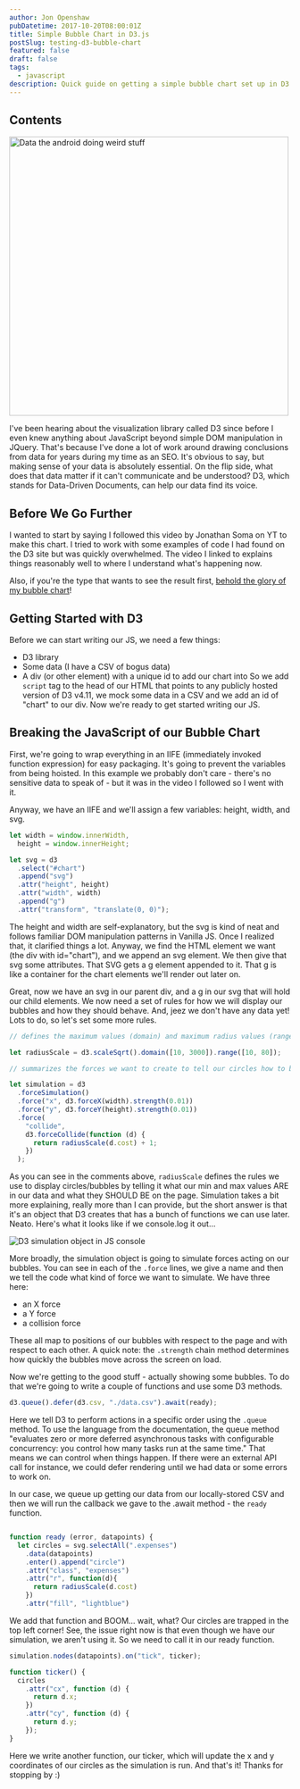 ```yaml
---
author: Jon Openshaw
pubDatetime: 2017-10-20T08:00:01Z
title: Simple Bubble Chart in D3.js
postSlug: testing-d3-bubble-chart
featured: false
draft: false
tags:
  - javascript
description: Quick guide on getting a simple bubble chart set up in D3.js.
---
```



## Contents

<img
  src="https://media.giphy.com/media/i6X9HbM4bhJ8Q/giphy.gif"
  alt="Data the android doing weird stuff"
  width="500px"
/>

I've been hearing about the visualization library called D3 since before I even knew anything about JavaScript beyond simple DOM manipulation in JQuery. That's because I've done a lot of work around drawing conclusions from data for years during my time as an SEO. It's obvious to say, but making sense of your data is absolutely essential. On the flip side, what does that data matter if it can't communicate and be understood? D3, which stands for Data-Driven Documents, can help our data find its voice.

## Before We Go Further

I wanted to start by saying I followed this video by Jonathan Soma on YT to make this chart. I tried to work with some examples of code I had found on the D3 site but was quickly overwhelmed. The video I linked to explains things reasonably well to where I understand what's happening now.

Also, if you're the type that wants to see the result first, <a href="/tests/bubble-chart-test.html" rel="nofollow">behold the glory of my bubble chart</a>!

## Getting Started with D3

Before we can start writing our JS, we need a few things:

- D3 library
- Some data (I have a CSV of bogus data)
- A div (or other element) with a unique id to add our chart into
  So we add `script` tag to the head of our HTML that points to any publicly hosted version of D3 v4.11, we mock some data in a CSV and we add an id of "chart" to our div. Now we're ready to get started writing our JS.

## Breaking the JavaScript of our Bubble Chart

First, we're going to wrap everything in an IIFE (immediately invoked function expression) for easy packaging. It's going to prevent the variables from being hoisted. In this example we probably don't care - there's no sensitive data to speak of - but it was in the video I followed so I went with it.

Anyway, we have an IIFE and we'll assign a few variables: height, width, and svg.

```js
let width = window.innerWidth,
  height = window.innerHeight;

let svg = d3
  .select("#chart")
  .append("svg")
  .attr("height", height)
  .attr("width", width)
  .append("g")
  .attr("transform", "translate(0, 0)");
```

The height and width are self-explanatory, but the svg is kind of neat and follows familiar DOM manipulation patterns in Vanilla JS. Once I realized that, it clarified things a lot. Anyway, we find the HTML element we want (the div with id="chart"), and we append an svg element. We then give that svg some attributes. That SVG gets a g element appended to it. That g is like a container for the chart elements we'll render out later on.

Great, now we have an svg in our parent div, and a g in our svg that will hold our child elements. We now need a set of rules for how we will display our bubbles and how they should behave. And, jeez we don't have any data yet! Lots to do, so let's set some more rules.

```js
// defines the maximum values (domain) and maximum radius values (range) for our cirlces

let radiusScale = d3.scaleSqrt().domain([10, 3000]).range([10, 80]);

// summarizes the forces we want to create to tell our circles how to behave

let simulation = d3
  .forceSimulation()
  .force("x", d3.forceX(width).strength(0.01))
  .force("y", d3.forceY(height).strength(0.01))
  .force(
    "collide",
    d3.forceCollide(function (d) {
      return radiusScale(d.cost) + 1;
    })
  );
```

As you can see in the comments above, `radiusScale` defines the rules we use to display circles/bubbles by telling it what our min and max values ARE in our data and what they SHOULD BE on the page. Simulation takes a bit more explaining, really more than I can provide, but the short answer is that it's an object that D3 creates that has a bunch of functions we can use later. Neato. Here's what it looks like if we console.log it out...

<img src={consoleImg.src} alt="D3 simulation object in JS console" />

More broadly, the simulation object is going to simulate forces acting on our bubbles. You can see in each of the `.force` lines, we give a name and then we tell the code what kind of force we want to simulate. We have three here:

- an X force
- a Y force
- a collision force

These all map to positions of our bubbles with respect to the page and with respect to each other. A quick note: the `.strength` chain method determines how quickly the bubbles move across the screen on load.

Now we're getting to the good stuff - actually showing some bubbles. To do that we're going to write a couple of functions and use some D3 methods.

```js
d3.queue().defer(d3.csv, "./data.csv").await(ready);
```

Here we tell D3 to perform actions in a specific order using the `.queue` method. To use the language from the documentation, the queue method "evaluates zero or more deferred asynchronous tasks with configurable concurrency: you control how many tasks run at the same time." That means we can control when things happen. If there were an external API call for instance, we could defer rendering until we had data or some errors to work on.

In our case, we queue up getting our data from our locally-stored CSV and then we will run the callback we gave to the .await method - the `ready` function.

```js

function ready (error, datapoints) {
  let circles = svg.selectAll(".expenses")
    .data(datapoints)
    .enter().append("circle")
    .attr("class", "expenses")
    .attr("r", function(d){
      return radiusScale(d.cost)
    })
    .attr("fill", "lightblue")

```

We add that function and BOOM... wait, what? Our circles are trapped in the top left corner! See, the issue right now is that even though we have our simulation, we aren't using it. So we need to call it in our ready function.

```js
simulation.nodes(datapoints).on("tick", ticker);

function ticker() {
  circles
    .attr("cx", function (d) {
      return d.x;
    })
    .attr("cy", function (d) {
      return d.y;
    });
}
```

Here we write another function, our ticker, which will update the x and y coordinates of our circles as the simulation is run. And that's it! Thanks for stopping by :)
